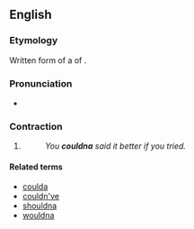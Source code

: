==English==

===Etymology===
Written form of a {{w|reduction (linguistics)|reduction}} of {{m|en|[[could]] [[not]] [[have]]}}.

===Pronunciation===
* {{IPA|/ˈkʊdnə/|lang=en}}

===Contraction===
{{en-cont}}

# {{lb|en|chiefly|_|slang}} {{contraction of|[[could]] [[not]] [[have]]|lang=en}}
#: ''You '''couldna''' said it better if you tried.''

====Related terms====
* [[coulda]]
* [[couldn've]]
* [[shouldna]]
* [[wouldna]]
